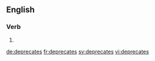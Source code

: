 ==English==

===Verb===
{{head|en|verb form}}

# {{en-third-person singular of|deprecate}}

[[de:deprecates]]
[[fr:deprecates]]
[[sv:deprecates]]
[[vi:deprecates]]